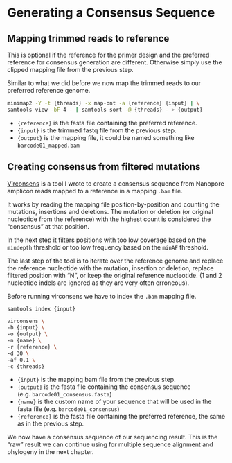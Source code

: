 # Generating a Consensus Sequence

## Mapping trimmed reads to reference

::: {.callout-note}
This is optional if the reference for the primer design and the preferred reference for consensus generation are different. Otherwise simply use the clipped mapping file from the previous step.
:::

Similar to what we did before we now map the trimmed reads to our preferred reference genome.

``` bash
minimap2 -Y -t {threads} -x map-ont -a {reference} {input} | \
samtools view -bF 4 - | samtools sort -@ {threads} - > {output}
```

- `{reference}` is the fasta file containing the preferred reference.
- `{input}` is the trimmed fastq file from the previous step.
- `{output}` is the mapping file, it could be named something like `barcode01_mapped.bam`

## Creating consensus from filtered mutations

[Virconsens](https://github.com/dnieuw/Virconsens) is a tool I wrote to create a consensus sequence from Nanopore amplicon reads mapped to a reference in a mapping `.bam` file. 

It works by reading the mapping file position-by-position and counting the mutations, insertions and deletions. The mutation or deletion (or original nucleotide from the reference) with the highest count is considered the "consensus" at that position. 

In the next step it filters positions with too low coverage based on the `mindepth` threshold or too low frequency based on the `minAF` threshold.

The last step of the tool is to iterate over the reference genome and replace the reference nucleotide with the mutation, insertion or deletion, replace filtered position with "N", or keep the original reference nucleotide. (1 and 2 nucleotide indels are ignored as they are very often erroneous).

Before running virconsens we have to index the `.bam` mapping file.

``` bash
samtools index {input}

virconsens \
-b {input} \
-o {output} \
-n {name} \
-r {reference} \
-d 30 \
-af 0.1 \
-c {threads}
```

- `{input}` is the mapping bam file from the previous step.
- `{output}` is the fasta file containing the consensus sequence (e.g. `barcode01_consensus.fasta`)
- `{name}` is the custom name of your sequence that will be used in the fasta file (e.g. `barcode01_consensus`)
- `{reference}` is the fasta file containing the preferred reference, the same as in the previous step.

::: {.callout-note}
We now have a consensus sequence of our sequencing result. This is the "raw" result we can continue using for multiple sequence alignment and phylogeny in the next chapter.
:::

